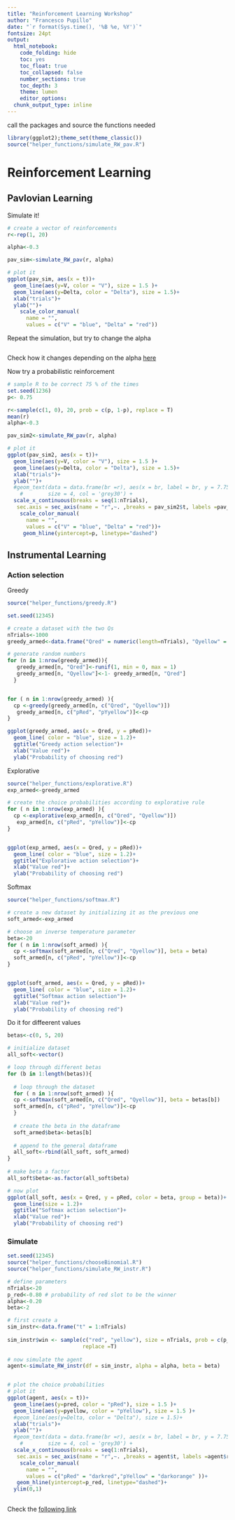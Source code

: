 ```yaml
---
title: "Reinforcement Learning Workshop"
author: "Francesco Pupillo"
date: "`r format(Sys.time(), '%B %e, %Y')`"
fontsize: 24pt
output:
  html_notebook:
    code_folding: hide
    toc: yes
    toc_float: true
    toc_collapsed: false
    number_sections: true
    toc_depth: 3
    theme: lumen
    editor_options: 
  chunk_output_type: inline
---
```


call the packages and source the functions needed
```r
library(ggplot2);theme_set(theme_classic())
source("helper_functions/simulate_RW_pav.R")

```


# Reinforcement Learning 
## Pavlovian Learning
Simulate it!
```r
# create a vector of reinforcements
r<-rep(1, 20)

alpha<-0.3

pav_sim<-simulate_RW_pav(r, alpha)

# plot it 
ggplot(pav_sim, aes(x = t))+
  geom_line(aes(y=V, color = "V"), size = 1.5 )+
  geom_line(aes(y=Delta, color = "Delta"), size = 1.5)+
  xlab("trials")+
  ylab("")+
    scale_color_manual(
      name = "",
      values = c("V" = "blue", "Delta" = "red"))

```

Repeat the simulation, but try to change the alpha
```r

```

Check how it changes depending on the alpha [here](https://francescopupillo.shinyapps.io/rmw_shiny/)

Now try a probabilistic reinforcement
```r

# sample R to be correct 75 % of the times
set.seed(1236)
p<- 0.75

r<-sample(c(1, 0), 20, prob = c(p, 1-p), replace = T)
mean(r)
alpha<-0.3

pav_sim2<-simulate_RW_pav(r, alpha)

# plot it 
ggplot(pav_sim2, aes(x = t))+
  geom_line(aes(y=V, color = "V"), size = 1.5 )+
  geom_line(aes(y=Delta, color = "Delta"), size = 1.5)+
  xlab("trials")+
  ylab("")+
  #geom_text(data = data.frame(br =r), aes(x = br, label = br, y = 7.75),
    #        size = 4, col = 'grey30') +
  scale_x_continuous(breaks = seq(1:nTrials),
   sec.axis = sec_axis(name = "r",~. ,breaks = pav_sim2$t, labels =pav_sim2$r))+
    scale_color_manual(
      name = "",
      values = c("V" = "blue", "Delta" = "red"))+
     geom_hline(yintercept=p, linetype="dashed")

```



## Instrumental Learning

### Action selection

Greedy
```r
source("helper_functions/greedy.R")

set.seed(12345)

# create a dataset with the two Qs
nTrials<-1000
greedy_armed<-data.frame("Qred" = numeric(length=nTrials), "Qyellow" = numeric(length=nTrials), "pRed" = numeric(length=nTrials), "pYellow" = numeric(length=nTrials))

# generate random numbers
for (n in 1:nrow(greedy_armed)){
   greedy_armed[n, "Qred"]<-runif(1, min = 0, max = 1)
   greedy_armed[n, "Qyellow"]<-1- greedy_armed[n, "Qred"]
  }


for ( n in 1:nrow(greedy_armed) ){
  cp <-greedy(greedy_armed[n, c("Qred", "Qyellow")])
   greedy_armed[n, c("pRed", "pYyellow")]<-cp
}

ggplot(greedy_armed, aes(x = Qred, y = pRed))+
  geom_line( color = "blue", size = 1.2)+
  ggtitle("Greedy action selection")+
  xlab("Value red")+
  ylab("Probability of choosing red")

```
Explorative
```r
source("helper_functions/explorative.R")
exp_armed<-greedy_armed

# create the choice probabilities according to explorative rule
for ( n in 1:nrow(exp_armed) ){
  cp <-explorative(exp_armed[n, c("Qred", "Qyellow")])
   exp_armed[n, c("pRed", "pYellow")]<-cp
}


ggplot(exp_armed, aes(x = Qred, y = pRed))+
  geom_line( color = "blue", size = 1.2)+
  ggtitle("Explorative action selection")+
  xlab("Value red")+
  ylab("Probability of choosing red")

```

Softmax
```r
source("helper_functions/softmax.R")

# create a new dataset by initializing it as the previous one
soft_armed<-exp_armed

# choose an inverse temperature parameter
beta<-20
for ( n in 1:nrow(soft_armed) ){
  cp <-softmax(soft_armed[n, c("Qred", "Qyellow")], beta = beta)
  soft_armed[n, c("pRed", "pYellow")]<-cp
}


ggplot(soft_armed, aes(x = Qred, y = pRed))+
  geom_line( color = "blue", size = 1.2)+
  ggtitle("Softmax action selection")+
  xlab("Value red")+
  ylab("Probability of choosing red")

```
Do it for diffeerent values
```r
betas<-c(0, 5, 20)

# initialize dataset
all_soft<-vector()

# loop through different betas
for (b in 1:length(betas)){
  
  # loop through the dataset
  for ( n in 1:nrow(soft_armed) ){
  cp <-softmax(soft_armed[n, c("Qred", "Qyellow")], beta = betas[b])
  soft_armed[n, c("pRed", "pYellow")]<-cp
  }
  
  # create the beta in the dataframe
  soft_armed$beta<-betas[b]
  
  # append to the general dataframe
  all_soft<-rbind(all_soft, soft_armed)
}
    
# make beta a factor
all_soft$beta<-as.factor(all_soft$beta)

# now plot
ggplot(all_soft, aes(x = Qred, y = pRed, color = beta, group = beta))+
  geom_line(size = 1.2)+
  ggtitle("Softmax action selection")+
  xlab("Value red")+
  ylab("Probability of choosing red")
```


### Simulate
```r
set.seed(12345)
source("helper_functions/chooseBinomial.R")
source("helper_functions/simulate_RW_instr.R")

# define parameters
nTrials<-20
p_red<-0.80 # probability of red slot to be the winner
alpha<-0.20
beta<-2

# first create a
sim_instr<-data.frame("t" = 1:nTrials)
                    
sim_instr$win <- sample(c("red", "yellow"), size = nTrials, prob = c(p_red, 1-p_red),
                        replace =T)
                      
# now simulate the agent
agent<-simulate_RW_instr(df = sim_instr, alpha = alpha, beta = beta)


# plot the choice probabilities
# plot it 
ggplot(agent, aes(x = t))+
  geom_line(aes(y=pred, color = "pRed"), size = 1.5 )+
  geom_line(aes(y=pyellow, color = "pYellow"), size = 1.5 )+
  #geom_line(aes(y=Delta, color = "Delta"), size = 1.5)+
  xlab("trials")+
  ylab("")+
  #geom_text(data = data.frame(br =r), aes(x = br, label = br, y = 7.75),
    #        size = 4, col = 'grey30') +
  scale_x_continuous(breaks = seq(1:nTrials),
   sec.axis = sec_axis(name = "r",~. ,breaks = agent$t, labels =agent$r))+
    scale_color_manual(
      name = "",
      values = c("pRed" = "darkred","pYellow" = "darkorange" ))+
   geom_hline(yintercept=p_red, linetype="dashed")+
  ylim(0,1)
  

```
Check the [following link ](https://francescopupillo.shinyapps.io/lr_shiny/)


